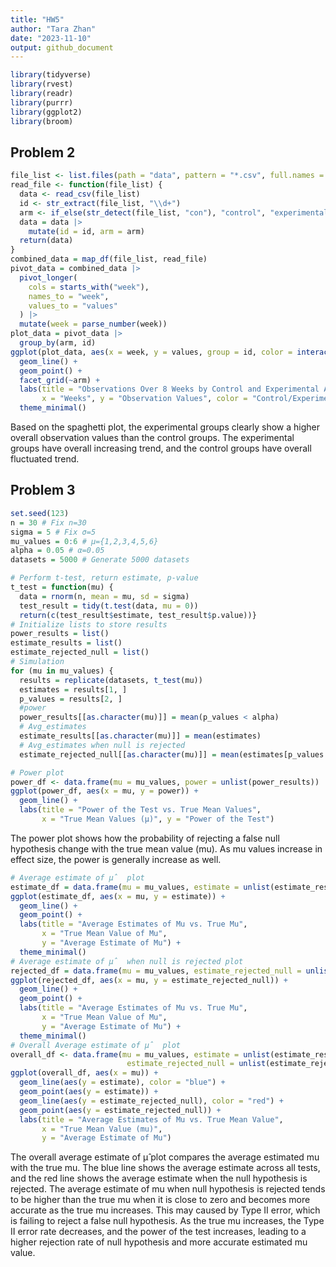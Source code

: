 ```yaml
---
title: "HW5"
author: "Tara Zhan"
date: "2023-11-10"
output: github_document
---
```


```r
library(tidyverse)
library(rvest)
library(readr)
library(purrr)
library(ggplot2)
library(broom)
```

## Problem 2

```r
file_list <- list.files(path = "data", pattern = "*.csv", full.names = TRUE)
read_file <- function(file_list) {
  data <- read_csv(file_list)
  id <- str_extract(file_list, "\\d+")
  arm <- if_else(str_detect(file_list, "con"), "control", "experimental")
  data = data |>
    mutate(id = id, arm = arm)
  return(data)
}
combined_data = map_df(file_list, read_file)
pivot_data = combined_data |>
  pivot_longer(
    cols = starts_with("week"), 
    names_to = "week", 
    values_to = "values"
  ) |>
  mutate(week = parse_number(week))
plot_data = pivot_data |>
  group_by(arm, id)
ggplot(plot_data, aes(x = week, y = values, group = id, color = interaction(arm, id))) +
  geom_line() +
  geom_point() + 
  facet_grid(~arm) +
  labs(title = "Observations Over 8 Weeks by Control and Experimental Arms",
       x = "Weeks", y = "Observation Values", color = "Control/Experimental Arms") +
  theme_minimal()
```

Based on the spaghetti plot, the experimental groups clearly show a higher overall observation values than the control groups. The experimental groups have overall increasing trend, and the control groups have overall fluctuated trend.

## Problem 3

```r
set.seed(123)
n = 30 # Fix n=30
sigma = 5 # Fix σ=5
mu_values = 0:6 # μ={1,2,3,4,5,6}
alpha = 0.05 # α=0.05
datasets = 5000 # Generate 5000 datasets
```

```r
# Perform t-test, return estimate, p-value
t_test = function(mu) {
  data = rnorm(n, mean = mu, sd = sigma)
  test_result = tidy(t.test(data, mu = 0))
  return(c(test_result$estimate, test_result$p.value))}
# Initialize lists to store results
power_results = list()
estimate_results = list()
estimate_rejected_null = list()
# Simulation
for (mu in mu_values) {
  results = replicate(datasets, t_test(mu))
  estimates = results[1, ]
  p_values = results[2, ]
  #power
  power_results[[as.character(mu)]] = mean(p_values < alpha)
  # Avg_estimates
  estimate_results[[as.character(mu)]] = mean(estimates)
  # Avg_estimates when null is rejected
  estimate_rejected_null[[as.character(mu)]] = mean(estimates[p_values < alpha])}
```

```r
# Power plot
power_df <- data.frame(mu = mu_values, power = unlist(power_results))
ggplot(power_df, aes(x = mu, y = power)) +
  geom_line() +
  labs(title = "Power of the Test vs. True Mean Values",
       x = "True Mean Values (μ)", y = "Power of the Test")
```
The power plot shows how the probability of rejecting a false null hypothesis change with the true mean value (mu). As mu values increase in effect size, the power is generally increase as well.
```r
# Average estimate of μ̂  plot
estimate_df = data.frame(mu = mu_values, estimate = unlist(estimate_results))
ggplot(estimate_df, aes(x = mu, y = estimate)) +
  geom_line() +
  geom_point() + 
  labs(title = "Average Estimates of Mu vs. True Mu",
       x = "True Mean Value of Mu",
       y = "Average Estimate of Mu") +
  theme_minimal()
# Average estimate of μ̂  when null is rejected plot
rejected_df = data.frame(mu = mu_values, estimate_rejected_null = unlist(estimate_rejected_null))
ggplot(rejected_df, aes(x = mu, y = estimate_rejected_null)) +
  geom_line() +
  geom_point() + 
  labs(title = "Average Estimates of Mu vs. True Mu",
       x = "True Mean Value of Mu",
       y = "Average Estimate of Mu") +
  theme_minimal()
# Overall Average estimate of μ̂  plot
overall_df <- data.frame(mu = mu_values, estimate = unlist(estimate_results), 
                          estimate_rejected_null = unlist(estimate_rejected_null))
ggplot(overall_df, aes(x = mu)) +
  geom_line(aes(y = estimate), color = "blue") +
  geom_point(aes(y = estimate)) +  
  geom_line(aes(y = estimate_rejected_null), color = "red") +
  geom_point(aes(y = estimate_rejected_null)) +
  labs(title = "Average Estimates of Mu vs. True Mean Value",
       x = "True Mean Value (mu)",
       y = "Average Estimate of Mu")
```
The overall average estimate of μ̂  plot compares the average estimated mu with the true mu. The blue line shows the average estimate across all tests, and the red line shows the average estimate when the null hypothesis is rejected. 
The average estimate of mu when null hypothesis is rejected tends to be higher than the true mu when it is close to zero and becomes more accurate as the true mu increases. This may caused by Type II error, which is failing to reject a false null hypothesis. As the true mu increases, the Type II error rate decreases, and the power of the test increases, leading to a higher rejection rate of null hypothesis and more accurate estimated mu value.
